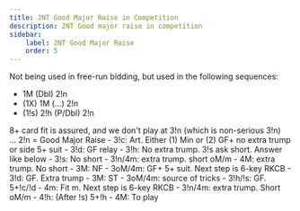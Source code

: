 ```yaml
---
title: 2NT Good Major Raise in Competition
description: 2NT Good major raise in competition
sidebar:
    label: 2NT Good Major Raise
    order: 5
---
```



Not being used in free-run bidding, but used in the following sequences:
- 1M (Dbl) 2!n
- (1X) 1M (...) 2!n
- (1!s) 2!h (P/Dbl) 2!n

<Aside type="note">
8+ card fit is assured, and we don't play at 3!n (which is non-serious 3!n)
</Aside>

<BiddingTree>
... 2!n = Good Major Raise
- 3!c: Art. Either (1) Min or (2) GF+ no extra trump or side 5+ suit
    - 3!d: GF relay
        - 3!h: No extra trump. 3!s ask short. Answer like below
        - 3!s: No short
        - 3!n/4m: extra trump. short oM/m
        - 4M: extra trump. No short
    - 3M: NF
    - 3oM/4m: GF+ 5+ suit. Next step is 6-key RKCB
- 3!d: GF. Extra trump
    - 3M: ST
    - 3oM/4m: source of tricks
- 3!h/!s: GF. 5+!c/!d
    - 4m: Fit m. Next step is 6-key RKCB
- 3!n/4m: extra trump. Short oM/m
- 4!h: (After !s) 5+!h
- 4M: To play
</BiddingTree>
